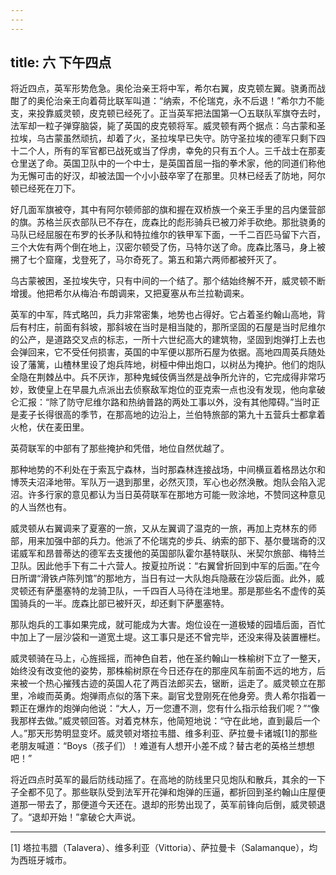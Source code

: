 ```yaml
---
---
---
```

title: 六 下午四点
---




将近四点，英军形势危急。奥伦治亲王将中军，希尔右翼，皮克顿左翼。骁勇而战酣了的奥伦治亲王向着荷比联军叫道：“纳索，不伦瑞克，永不后退！”希尔力不能支，来投靠威灵顿，皮克顿已经死了。正当英军把法国第一〇五联队军旗夺去时，法军却一粒子弹穿脑袋，毙了英国的皮克顿将军。威灵顿有两个据点：乌古蒙和圣拉埃，乌古蒙虽然顽抗，却着了火，圣拉埃早已失守。防守圣拉埃的德军只剩下四十二个人，所有的军官都已战死或当了俘虏，幸免的只有五个人。三千战士在那麦仓里送了命。英国卫队中的一个中士，是英国首屈一指的拳术家，他的同道们称他为无懈可击的好汉，却被法国一个小小鼓卒宰了在那里。贝林已经丢了防地，阿尔顿已经死在刀下。

好几面军旗被夺，其中有阿尔顿师部的旗和握在双桥族一个亲王手里的吕内堡营部的旗。苏格兰灰衣部队已不存在，庞森比的彪形骑兵已被刀斧手砍绝。那批骁勇的马队已经屈服在布罗的长矛队和特拉维尔的铁甲军下面，一千二百匹马留下六百，三个大佐有两个倒在地上，汉密尔顿受了伤，马特尔送了命。庞森比落马，身上被搠了七个窟窿，戈登死了，马尔奇死了。第五和第六两师都被歼灭了。

乌古蒙被困，圣拉埃失守，只有中间的一个结了。那个结始终解不开，威灵顿不断增援。他把希尔从梅泊·布朗调来，又把夏塞从布兰拉勒调来。

英军的中军，阵式略凹，兵力非常密集，地势也占得好。它占着圣约翰山高地，背后有村庄，前面有斜坡，那斜坡在当时是相当陡的，那所坚固的石屋是当时尼维尔的公产，是道路交叉点的标志，一所十六世纪高大的建筑物，坚固到炮弹打上去也会弹回来，它不受任何损害，英国的中军便以那所石屋为依据。高地四周英兵随处设了藩篱，山楂林里设了炮兵阵地，树桠中伸出炮口，以树丛为掩护。他们的炮队全隐在荆棘丛中。兵不厌诈，那种鬼蜮伎俩当然是战争所允许的，它完成得非常巧妙，致使皇上在早晨九点派出去侦察敌军炮位的亚克索一点也没有发现，他向拿破仑汇报：“除了防守尼维尔路和热纳普路的两处工事以外，没有其他障碍。”当时正是麦子长得很高的季节，在那高地的边沿上，兰伯特旅部的第九十五营兵士都拿着火枪，伏在麦田里。

英荷联军的中部有了那些掩护和凭借，地位自然优越了。

那种地势的不利处在于索瓦宁森林，当时那森林连接战场，中间横亘着格昂达尔和博茨夫沼泽地带。军队万一退到那里，必然灭顶，军心也必然涣散。炮队会陷入泥沼。许多行家的意见都认为当日英荷联军在那地方可能一败涂地，不赞同这种意见的人当然也有。

威灵顿从右翼调来了夏塞的一旅，又从左翼调了温克的一旅，再加上克林东的师部，用来加强中部的兵力。他派了不伦瑞克的步兵、纳索的部下、基尔曼瑞奇的汉诺威军和昂普蒂达的德军去支援他的英国部队霍尔基特联队、米契尔旅部、梅特兰卫队。因此他手下有二十六营人。按夏拉所说：“右翼曾折回到中军的后面。”在今日所谓“滑铁卢陈列馆”的那地方，当日有过一大队炮兵隐蔽在沙袋后面。此外，威灵顿还有萨墨塞特的龙骑卫队，一千四百人马待在洼地里。那是那些名不虚传的英国骑兵的一半。庞森比部已被歼灭，却还剩下萨墨塞特。

那队炮兵的工事如果完成，就可能成为大害。炮位设在一道极矮的园墙后面，百忙中加上了一层沙袋和一道宽土堤。这工事只是还不曾完毕，还没来得及装置栅栏。

威灵顿骑在马上，心旌摇摇，而神色自若，他在圣约翰山一株榆树下立了一整天，始终没有改变他的姿势，那株榆树原在今日还存在的那座风车前面不远的地方，后来被一个热心摧残古迹的英国人花了两百法郎买去，锯断，运走了。威灵顿立在那里，冷峻而英勇。炮弹雨点似的落下来。副官戈登刚死在他身旁。贵人希尔指着一颗正在爆炸的炮弹向他说：“大人，万一您遭不测，您有什么指示给我们呢？”“像我那样去做。”威灵顿回答。对着克林东，他简短地说：“守在此地，直到最后一个人。”那天形势明显变坏。威灵顿对塔拉韦腊、维多利亚、萨拉曼卡诸城[1]的那些老朋友喊道：“Boys（孩子们）！难道有人想开小差不成？替古老的英格兰想想吧！”

将近四点时英军的最后防线动摇了。在高地的防线里只见炮队和散兵，其余的一下子全都不见了。那些联队受到法军开花弹和炮弹的压逼，都折回到圣约翰山庄屋便道那一带去了，那便道今天还在。退却的形势出现了，英军前锋向后倒，威灵顿退了。“退却开始！”拿破仑大声说。



* * *



[1] 塔拉韦腊（Talavera）、维多利亚（Vittoria）、萨拉曼卡（Salamanque），均为西班牙城市。